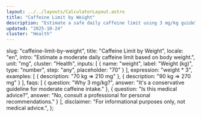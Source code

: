 ```yaml
---
layout: ../../layouts/CalculatorLayout.astro
title: "Caffeine Limit by Weight"
description: "Estimate a safe daily caffeine limit using 3 mg/kg guideline."
updated: "2025-10-24"
cluster: "Health"
---
```


  slug: "caffeine-limit-by-weight",
  title: "Caffeine Limit by Weight",
  locale: "en",
  intro: "Estimate a moderate daily caffeine limit based on body weight.",
  unit: "mg",
  cluster: "Health",
  inputs: [
    { name: "weight", label: "Weight (kg)", type: "number", step: "any", placeholder: "70" }
  ],
  expression: "weight * 3",
  examples: [
    { description: "70 kg ⇒ 210 mg" },
    { description: "90 kg ⇒ 270 mg" }
  ],
  faqs: [
    { question: "Why 3 mg/kg?", answer: "It's a conservative guideline for moderate caffeine intake." },
    { question: "Is this medical advice?", answer: "No, consult a professional for personal recommendations." }
  ],
  disclaimer: "For informational purposes only, not medical advice.",
};

<Calculator schema={schema} />
